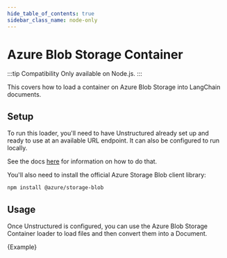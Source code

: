 ```yaml
---
hide_table_of_contents: true
sidebar_class_name: node-only
---
```


# Azure Blob Storage Container

:::tip Compatibility
Only available on Node.js.
:::

This covers how to load a container on Azure Blob Storage into LangChain documents.

## Setup

To run this loader, you'll need to have Unstructured already set up and ready to use at an available URL endpoint. It can also be configured to run locally.

See the docs [here](https://js.langchain.com/docs/modules/indexes/document_loaders/examples/file_loaders/unstructured) for information on how to do that.

You'll also need to install the official Azure Storage Blob client library:

```bash npm2yarn
npm install @azure/storage-blob
```

## Usage

Once Unstructured is configured, you can use the Azure Blob Storage Container loader to load files and then convert them into a Document.


<CodeBlock language="typescript">{Example}</CodeBlock>
